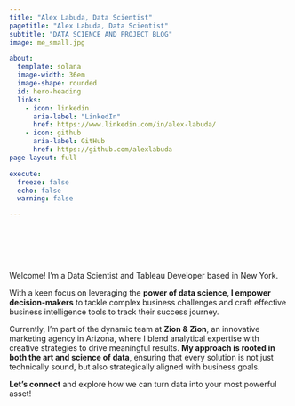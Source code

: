 ```yaml
---
title: "Alex Labuda, Data Scientist"
pagetitle: "Alex Labuda, Data Scientist"
subtitle: "DATA SCIENCE AND PROJECT BLOG"
image: me_small.jpg

about:
  template: solana
  image-width: 36em
  image-shape: rounded
  id: hero-heading
  links:
    - icon: linkedin
      aria-label: "LinkedIn"
      href: https://www.linkedin.com/in/alex-labuda/
    - icon: github
      aria-label: GitHub
      href: https://github.com/alexlabuda
page-layout: full

execute: 
  freeze: false
  echo: false
  warning: false

---
```


<br><br>


::: {#hero-heading}

<br>

Welcome! I’m a Data Scientist and Tableau Developer based in New York.

With a keen focus on leveraging the **power of data science, I empower decision-makers** to tackle complex business challenges and craft effective business intelligence tools to track their success journey.

Currently, I’m part of the dynamic team at **Zion & Zion**, an innovative marketing agency in Arizona, where I blend analytical expertise with creative strategies to drive meaningful results. **My approach is rooted in both the art and science of data**, ensuring that every solution is not just technically sound, but also strategically aligned with business goals.

**Let’s connect** and explore how we can turn data into your most powerful asset!

:::
<!-- hero-heading -->
